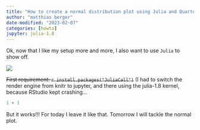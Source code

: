```yaml
---
title: "How to create a normal distribution plot using Julia and Quarto"
author: "matthias berger"
date-modified: "2023-02-07"
categories: [howto]
jupyter: julia-1.8
---
```


Ok, now that I like my setup more and more, I also want to use `Julia` to show off.

![](images/image-1199289492.png)

~~First requirement: `r install.packages("JuliaCall")`~~ (I had to switch the render engine from knitr to jupyter, and there using the julia-1.8 kernel, because RStudio kept crashing...

```julia
1 + 1
```

But it works!!! For today I leave it like that. Tomorrow I will tackle the normal plot.
